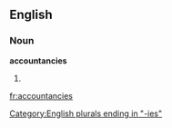 ==English==

===Noun===
'''accountancies'''

# {{plural of|[[accountancy]]}}

[[Category:English plurals ending in "-ies"]]

[[fr:accountancies]]